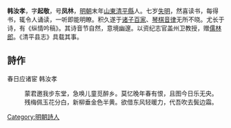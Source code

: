 {{unreferenced|time=2011-12-17T05:03:02+00:00}}
'''韩汝孝'''，字'''起敬'''，号'''凤林'''，[[明朝|明朝]]末年[[山東|山東]][[清平縣|清平縣]]人。七岁[[失明|失明]]，然喜读书，每得书，辄令人诵读，一听即能明瞭。积久遂于[[诸子百家|诸子百家]]、[[琴|琴]][[棋|棋]][[音律|音律]]无所不晓。尤长于诗，有《纵情吟稿》。其诗音节自然，意境幽邃。以资纪志官盖州卫教授，赠[[儒林郎|儒林郎]]。《清平县志》具载其事。 　　

==詩作==
春日应诸宦 韩汝孝 　　
:蒙君邀我步东堂，急唤儿童觅醉乡。莫忆晚年春有恨，且图今日乐无央。
:残梅佩玉花分白，新柳垂金色半黄。欲借东风轻暖力，代吾吹去鬓边霜。

[[Category:明朝詩人|Category:明朝詩人]]